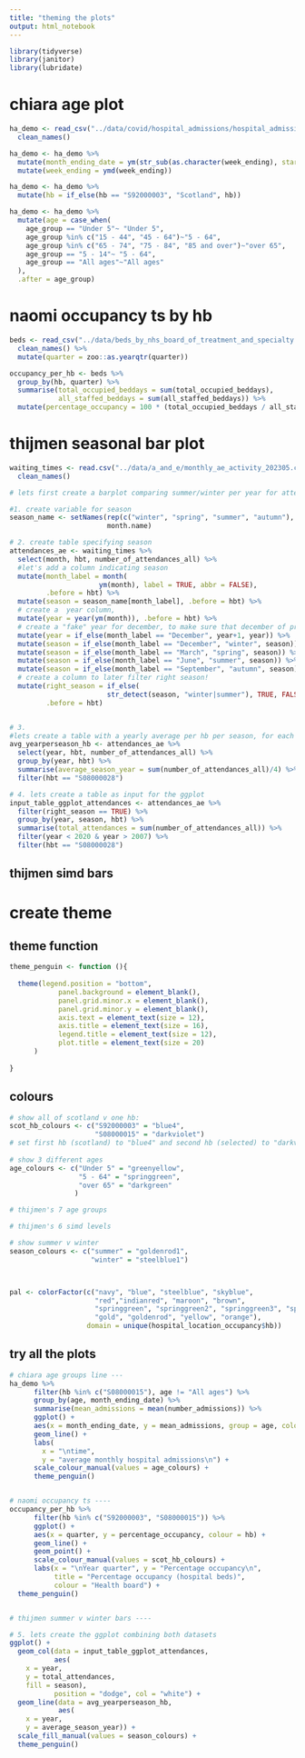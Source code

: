 ```yaml
---
title: "theming the plots"
output: html_notebook
---
```


```r
library(tidyverse)
library(janitor)
library(lubridate)
```

# chiara age plot

```r
ha_demo <- read_csv("../data/covid/hospital_admissions/hospital_admissions_hb_agesex_20230706.csv") %>% 
  clean_names()

ha_demo <- ha_demo %>% 
  mutate(month_ending_date = ym(str_sub(as.character(week_ending), start = 1, end = 6)), .after = week_ending) %>% 
  mutate(week_ending = ymd(week_ending)) 

ha_demo <- ha_demo %>% 
  mutate(hb = if_else(hb == "S92000003", "Scotland", hb)) 

ha_demo <- ha_demo %>% 
  mutate(age = case_when(
    age_group == "Under 5"~ "Under 5",
    age_group %in% c("15 - 44", "45 - 64")~"5 - 64",
    age_group %in% c("65 - 74", "75 - 84", "85 and over")~"over 65",
    age_group == "5 - 14"~ "5 - 64",
    age_group == "All ages"~"All ages" 
  ), 
  .after = age_group)
```

# naomi occupancy ts by hb

```r
beds <- read_csv("../data/beds_by_nhs_board_of_treatment_and_specialty.csv") %>% 
  clean_names() %>% 
  mutate(quarter = zoo::as.yearqtr(quarter))

occupancy_per_hb <- beds %>% 
  group_by(hb, quarter) %>% 
  summarise(total_occupied_beddays = sum(total_occupied_beddays),
            all_staffed_beddays = sum(all_staffed_beddays)) %>% 
  mutate(percentage_occupancy = 100 * (total_occupied_beddays / all_staffed_beddays))
```


# thijmen seasonal bar plot

```r
waiting_times <- read.csv("../data/a_and_e/monthly_ae_activity_202305.csv") %>% 
  clean_names()

# lets first create a barplot comparing summer/winter per year for attendances

#1. create variable for season
season_name <- setNames(rep(c("winter", "spring", "summer", "autumn"), each = 3),
                        month.name)

# 2. create table specifying season
attendances_ae <- waiting_times %>% 
  select(month, hbt, number_of_attendances_all) %>% 
  #let's add a column indicating season
  mutate(month_label = month(
                      ym(month), label = TRUE, abbr = FALSE), 
         .before = hbt) %>% 
  mutate(season = season_name[month_label], .before = hbt) %>% 
  # create a  year column, 
  mutate(year = year(ym(month)), .before = hbt) %>% 
  # create a "fake" year for december, to make sure that december of previous year falls in next year for correct grouping
  mutate(year = if_else(month_label == "December", year+1, year)) %>% 
  mutate(season = if_else(month_label == "December", "winter", season)) %>%  
  mutate(season = if_else(month_label == "March", "spring", season)) %>% 
  mutate(season = if_else(month_label == "June", "summer", season)) %>% 
  mutate(season = if_else(month_label == "September", "autumn", season)) %>% 
  # create a column to later filter right season!
  mutate(right_season = if_else(
                        str_detect(season, "winter|summer"), TRUE, FALSE),
         .before = hbt) 


# 3.
#lets create a table with a yearly average per hb per season, for each year:
avg_yearperseason_hb <- attendances_ae %>% 
  select(year, hbt, number_of_attendances_all) %>% 
  group_by(year, hbt) %>% 
  summarise(average_season_year = sum(number_of_attendances_all)/4) %>% 
  filter(hbt == "S08000028")

# 4. lets create a table as input for the ggplot
input_table_ggplot_attendances <- attendances_ae %>% 
  filter(right_season == TRUE) %>% 
  group_by(year, season, hbt) %>% 
  summarise(total_attendances = sum(number_of_attendances_all)) %>%
  filter(year < 2020 & year > 2007) %>% 
  filter(hbt == "S08000028")
```

## thijmen simd bars


# create theme

## theme function

```r
theme_penguin <- function (){
  
  theme(legend.position = "bottom",
            panel.background = element_blank(),
            panel.grid.minor.x = element_blank(),
            panel.grid.minor.y = element_blank(),
            axis.text = element_text(size = 12),
            axis.title = element_text(size = 16),
            legend.title = element_text(size = 12),
            plot.title = element_text(size = 20)
      )
  
}

```

## colours

```r
# show all of scotland v one hb:
scot_hb_colours <- c("S92000003" = "blue4",
                     "S08000015" = "darkviolet")
# set first hb (scotland) to "blue4" and second hb (selected) to "darkviolet"
  
# show 3 different ages
age_colours <- c("Under 5" = "greenyellow",
                 "5 - 64" = "springgreen",
                 "over 65" = "darkgreen"
                )

# thijmen's 7 age groups

# thijmen's 6 simd levels

# show summer v winter
season_colours <- c("summer" = "goldenrod1",
                    "winter" = "steelblue1")



pal <- colorFactor(c("navy", "blue", "steelblue", "skyblue",
                     "red","indianred", "maroon", "brown",
                     "springgreen", "springgreen2", "springgreen3", "springgreen4",
                     "gold", "goldenrod", "yellow", "orange"),
                   domain = unique(hospital_location_occupancy$hb))
```


## try all the plots

```r

# chiara age groups line ---
ha_demo %>% 
      filter(hb %in% c("S08000015"), age != "All ages") %>%
      group_by(age, month_ending_date) %>% 
      summarise(mean_admissions = mean(number_admissions)) %>% 
      ggplot() +
      aes(x = month_ending_date, y = mean_admissions, group = age, colour = age) +
      geom_line() +
      labs(
        x = "\ntime",
        y = "average monthly hospital admissions\n") +
      scale_colour_manual(values = age_colours) +
      theme_penguin()


# naomi occupancy ts ----
occupancy_per_hb %>% 
      filter(hb %in% c("S92000003", "S08000015")) %>% 
      ggplot() +
      aes(x = quarter, y = percentage_occupancy, colour = hb) +
      geom_line() +
      geom_point() +
      scale_colour_manual(values = scot_hb_colours) +
      labs(x = "\nYear quarter", y = "Percentage occupancy\n",
           title = "Percentage occupancy (hospital beds)",
           colour = "Health board") +
  theme_penguin()


# thijmen summer v winter bars ----

# 5. lets create the ggplot combining both datasets
ggplot() +
  geom_col(data = input_table_ggplot_attendances, 
           aes(
    x = year, 
    y = total_attendances, 
    fill = season),
           position = "dodge", col = "white") +
  geom_line(data = avg_yearperseason_hb, 
            aes(
    x = year, 
    y = average_season_year)) +
  scale_fill_manual(values = season_colours) +
  theme_penguin()
```







